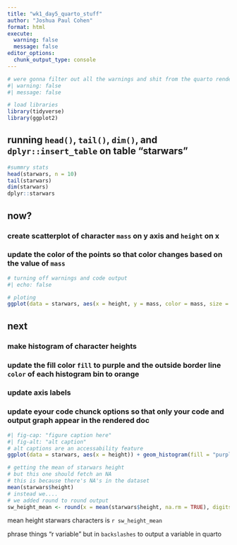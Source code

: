 ```yaml
---
title: "wk1_day5_quarto_stuff"
author: "Joshua Paul Cohen"
format: html
execute: 
  warning: false
  message: false
editor_options: 
  chunk_output_type: console
---
```


```r
# were gonna filter out all the warnings and shit from the quarto render
#| warning: false
#| message: false

# load libraries
library(tidyverse)
library(ggplot2)

```

## running `head()`, `tail()`, `dim()`, and `dplyr::insert_table` on table "starwars"

```r
#summry stats
head(starwars, n = 10)
tail(starwars)
dim(starwars)
dplyr::starwars
```

## now?
### create scatterplot of character `mass` on y axis and `height` on x
### update the color of the points so that color changes based on the value of `mass`
```r
# turning off warnings and code output
#| echo: false

# ploting
ggplot(data = starwars, aes(x = height, y = mass, color = mass, size = 3)) + geom_point() + labs(x = "Height (cm)", y = "Mass (kg)", title = "mewhen")
```

## next
### make histogram of character heights
### update the fill color `fill` to purple and the outside border line `color` of each histogram bin to orange
### update axis labels
### update eyour code chunck options so that only your code and output graph appear in the rendered doc

```r
#| fig-cap: "figure caption here"
#| fig-alt: "alt caption"
# alt captions are an accessability feature
ggplot(data = starwars, aes(x = height)) + geom_histogram(fill = "purple", color = "orange") + labs(x = "height cm", y = "frequency")
```

```r
# getting the mean of starwars height
# but this one should fetch an NA
# this is because there's NA's in the dataset
mean(starwars$height)
# instead we....
# we added round to round output
sw_height_mean <- round(x = mean(starwars$height, na.rm = TRUE), digits = 3)

```

mean height starwars characters is `r sw_height_mean`

phrase things "r variable" but in `backslashes` to output a variable in quarto